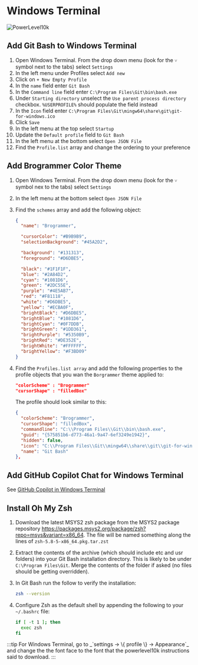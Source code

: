 
# Windows Terminal

![PowerLevel10k](./assets/powerlevel-10k.png)

## Add Git Bash to Windows Terminal

1. Open Windows Terminal. From the drop down menu (look for the `˅` symbol next to the tabs) select `Settings`
2. In the left menu under Profiles select `Add new`
3. Click on `+ New Empty Profile`
4. In the `name` field enter `Git Bash`
5. In the `Command line` field enter `C:\Program Files\Git\bin\bash.exe`
6. Under `Starting directory` unselect the `Use parent process directory` checkbox. `%USERPROFILE%` should populate the field instead
7. In the `Icon` field enter `C:\Program Files\Git\mingw64\share\git\git-for-windows.ico`
8. Click `Save`
9. In the left menu at the top select `Startup`
10. Update the `Default profile` field to `Git Bash`
11. In the left menu at the bottom select `Open JSON File`
12. Find the `Profile.list` array and change the ordering to your preference

## Add Brogrammer Color Theme

1. Open Windows Terminal. From the drop down menu (look for the `˅` symbol nex to the tabs) select `Settings`
2. In the left menu at the bottom select `Open JSON File`
3. Find the `schemes` array and add the following object:

   ```json
   {
     "name": "Brogrammer",

     "cursorColor": "#B9B9B9",
     "selectionBackground": "#45A2D2",

     "background": "#131313",
     "foreground": "#D6DBE5",

     "black": "#1F1F1F",
     "blue": "#2A84D2",
     "cyan": "#1081D6",
     "green": "#2DC55E",
     "purple": "#4E5AB7",
     "red": "#F81118",
     "white": "#D6DBE5",
     "yellow": "#ECBA0F",
     "brightBlack": "#D6DBE5",
     "brightBlue": "#1081D6",
     "brightCyan": "#0F7DDB",
     "brightGreen": "#1DD361",
     "brightPurple": "#5350B9",
     "brightRed": "#DE352E",
     "brightWhite": "#FFFFFF",
     "brightYellow": "#F3BD09"
   }
   ```

4. Find the `Profiles.list array` and add the following properties to the profile objects that you wan the `Borgrammer` theme applied to:

   ```json
   "colorScheme" : "Brogrammer"
   "cursorShape" : "filledBox"
   ```

   The profile should look similar to this:

   ```json
   {
     "colorScheme": "Brogrammer",
     "cursorShape": "filledBox",
     "commandline": "C:\\Program Files\\Git\\bin\\bash.exe",
     "guid": "{575851b6-d773-46a1-9a47-6ef3249e1942}",
     "hidden": false,
     "icon": "C:\\Program Files\\Git\\mingw64\\share\\git\\git-for-windows.ico",
     "name": "Git Bash"
   },
   ```

## Add GitHub Copilot Chat for Windows Terminal

See [GitHub Copilot in Windows Terminal](https://docs.github.com/en/copilot/using-github-copilot/asking-github-copilot-questions-in-windows-terminal)

## Install Oh My Zsh

1. Download the latest MSYS2 zsh package from the MSYS2 package repository https://packages.msys2.org/package/zsh?repo=msys&variant=x86_64. The file will be named something along the lines of `zsh-5.8-5-x86_64.pkg.tar.zst`
2. Extract the contents of the archive (which should include etc and usr folders) into your Git Bash installation directory. This is likely to be under `C:\Program Files\Git`. Merge the contents of the folder if asked (no files should be getting overridden).
3. In Git Bash run the follow to verify the installation:

   ```bash
   zsh --version
   ```

4. Configure Zsh as the default shell by appending the following to your `~/.bashrc` file:

   ```bash
   if [ -t 1 ]; then
     exec zsh
   fi
   ```

<TerminalTabCompletion />
<TerminalPowerlevel10kGuide />
:::tip
For Windows Terminal, go to _`settings -> \{ profile \} -> Appearance`_ and change the the font face to the font that the powerlevel10k instructions said to download.
:::
<TerminalPowerlevel10kConfig />
